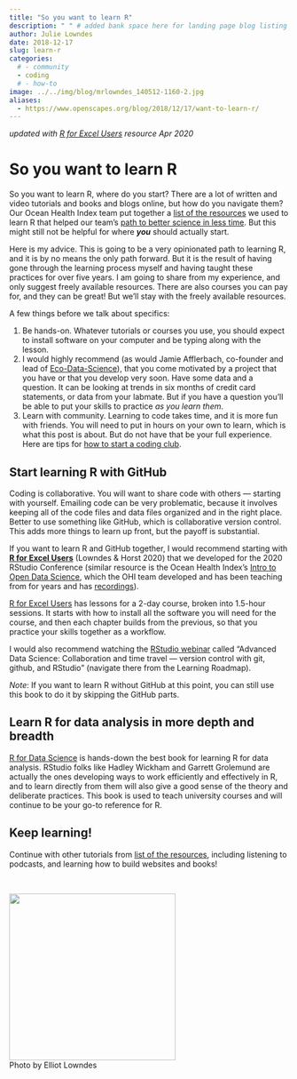 ```yaml
---
title: "So you want to learn R"
description: " " # added bank space here for landing page blog listing (will print first few lines of blog if not)
author: Julie Lowndes
date: 2018-12-17
slug: learn-r
categories:
  # - community
  - coding
  # - how-to
image: ../../img/blog/mrlowndes_140512-1160-2.jpg
aliases: 
  - https://www.openscapes.org/blog/2018/12/17/want-to-learn-r/
---
```


*updated with [R for Excel Users](https://rstudio-conf-2020.github.io/r-for-excel/) resource Apr 2020*

# So you want to learn R

So you want to learn R, where do you start? There are a lot of written and video tutorials and books and blogs online, but how do you navigate them? Our Ocean Health Index team put together a [list of the resources](http://ohi-science.org/news/Resources-for-R-and-Data-Science) we used to learn R that helped our team's [path to better science in less time](http://ohi-science.org/betterscienceinlesstime/). But this might still not be helpful for where ***you*** should actually start.

Here is my advice. This is going to be a very opinionated path to learning R, and it is by no means the only path forward. But it is the result of having gone through the learning process myself and having taught these practices for over five years. I am going to share from my experience, and only suggest freely available resources. There are also courses you can pay for, and they can be great! But we'll stay with the freely available resources.

A few things before we talk about specifics: 

1. Be hands-on. Whatever tutorials or courses you use, you should expect to install software on your computer and be typing along with the lesson.
1. I would highly recommend (as would Jamie Afflerbach, co-founder and lead of [Eco-Data-Science](http://eco-data-science.github.io/)), that you come motivated by a project that you have or that you develop very soon. Have some data and a question. It can be looking at trends in six months of credit card statements, or data from your labmate. But if you have a question you'll be able to put your skills to practice *as you learn them*. 
1. Learn with community. Learning to code takes time, and it is more fun with friends. You will need to put in hours on your own to learn, which is what this post is about. But do not have that be your full experience. Here are tips for [how to start a coding club](https://github.com/Openscapes/snippets/blob/master/how_to_start_a_coding_club.md).

## Start learning R with GitHub

Coding is collaborative. You will want to share code with others — starting with yourself. Emailing code can be very problematic, because it involves keeping all of the code files and data files organized and in the right place. Better to use something like GitHub, which is collaborative version control. This adds more things to learn up front, but the payoff is substantial. 

If you want to learn R and GitHub together, I would recommend starting with [**R for Excel Users**](https://rstudio-conf-2020.github.io/r-for-excel/) (Lowndes & Horst 2020) that we developed for the 2020 RStudio Conference (similar resource is the Ocean Health Index's [Intro to Open Data Science](http://ohi-science.org/data-science-training/), which the OHI team developed and has been teaching from for years and has [recordings](https://www.youtube.com/watch?v=xpe7jmt0-J4&list=PLX7J3qtjcll_4s2oaKHuWdRdBMJz7tBAU)).

[R for Excel Users](https://rstudio-conf-2020.github.io/r-for-excel/) has lessons for a 2-day course, broken into 1.5-hour sessions. It starts with how to install all the software you will need for the course, and then each chapter builds from the previous, so that you practice your skills together as a workflow. 

I would also recommend watching the [RStudio webinar](https://resources.rstudio.com/) called "Advanced Data Science: Collaboration and time travel — version control with git, github, and RStudio" (navigate there from the Learning Roadmap).

*Note*: If you want to learn R without GitHub at this point, you can still use this book to do it by skipping the GitHub parts. 

## Learn R for data analysis in more depth and breadth

[R for Data Science](https://r4ds.had.co.nz/) is hands-down the best book for learning R for data analysis. RStudio folks like Hadley Wickham and Garrett Grolemund are actually the ones developing ways to work efficiently and effectively in R, and to learn directly from them will also give a good sense of the theory and deliberate practices. This book is used to teach university courses and will continue to be your go-to reference for R.


## Keep learning!

Continue with other tutorials from [list of the resources](http://ohi-science.org/news/Resources-for-R-and-Data-Science), including listening to podcasts, and learning how to build websites and books!

<br>

<img src="/img/blog/mrlowndes_140512-1160-2.jpg" width="300px">  
Photo by Elliot Lowndes

